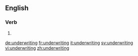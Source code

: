 ==English==

===Verb===
{{head|en}}

# {{present participle of|underwrite}}

[[de:underwriting]]
[[fr:underwriting]]
[[it:underwriting]]
[[sv:underwriting]]
[[vi:underwriting]]
[[zh:underwriting]]